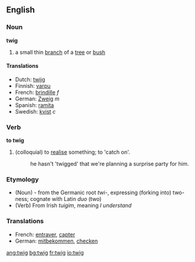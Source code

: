==English==
===Noun===
'''twig'''
# a small thin [[branch]] of a [[tree]] or [[bush]]

====Translations====
*Dutch: [[twijg]]
*Finnish: [[varpu]]
*French: [[brindille]] ''f''
*German: [[Zweig]] ''m''
*Spanish: [[ramita]] {{f}}
*Swedish: [[kvist]] ''c''

===Verb===
'''to twig'''
#(colloquial) to [[realise]] something; to 'catch on'.
#:he hasn't 'twigged' that we're planning a surprise party for him.
===Etymology===
* (Noun) - from the Germanic root ''twi-'', expressing (forking into) two-ness; cognate with Latin ''duo'' (two)
* (Verb) From Irish ''tuigim'', meaning ''I understand''

===Translations===
*French: [[entraver]], [[capter]]
*German: [[mitbekommen]], [[checken]]

[[ang:twig]]
[[bg:twig]]
[[fr:twig]]
[[io:twig]]
